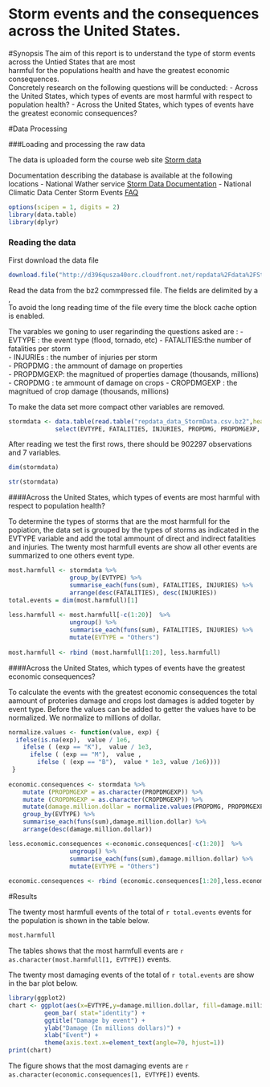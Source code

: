 
Storm events and the consequences across the United States.
==================================

#Synopsis
The aim of this report is to understand the type of storm events across the Untied States that are most  
harmful for the populations health and have   the greatest economic consequences.  
Concretely research on  the following questions will be conducted:
 - Across the United States, which types of events are most harmful with respect to population health?
 - Across the United States, which types of events have the greatest economic consequences?

#Data Processing 

###Loading and processing the raw data
 
The data is uploaded form the course web site [Storm data](http://d396qusza40orc.cloudfront.net/repdata%2Fdata%2FStormData.csv.bz2)  
  
Documentation describing the database is available at the following locations 
- National Wather service [Storm Data Documentation](https://d396qusza40orc.cloudfront.net/repdata%2Fpeer2_doc%2Fpd01016005curr.pdf)
- National Climatic Data Center Storm Events [FAQ](https://d396qusza40orc.cloudfront.net/repdata%2Fpeer2_doc%2FNCDC%20Storm%20Events-FAQ%20Page.pdf)

```r
options(scipen = 1, digits = 2)
library(data.table)
library(dplyr)
```

### Reading the data 
First download the data file   
 
 
```r
download.file("http://d396qusza40orc.cloudfront.net/repdata%2Fdata%2FStormData.csv.bz2","repdata_data_StormData.csv.bz2")
```
Read the data from the bz2 commpressed file. The fields are delimited by a ,  
To avoid the long reading time of the file every time the block cache option is enabled.

The  varables we goning to user regarinding the questions asked are :
- EVTYPE :  the event type (flood, tornado, etc) 
- FATALITIES:the number of fatalities per storm  
- INJURIEs : the number of injuries per storm  
- PROPDMG : the ammount of damage on properties  
- PROPDMGEXP: the magnitued of properties damage (thousands, millions)
- CROPDMG : te ammount of damage on crops 
- CROPDMGEXP : the magnitued of crop damage (thousands, millions)

To make the data set more compact other variables are removed.
```r
stormdata <- data.table(read.table("repdata_data_StormData.csv.bz2",header = TRUE, sep = ",",na.strings = "")) %>%
             select(EVTYPE, FATALITIES, INJURIES, PROPDMG, PROPDMGEXP, CROPDMG,CROPDMGEXP)
```

After reading we test the first rows, there should be 902297 observations and 7 variables.
```r
dim(stormdata)
```
```r
str(stormdata)
```

####Across the United States, which types of events are most harmful with respect to population health?  

To determine the types of storms that are the most harmfull for the popiation, the data set is grouped by the types 
of storms as indicated in the EVTYPE variable and add the total ammount of direct and indirect fatalities and injuries.
The twenty most harmfull events are show all other events are summarized to one others event type.

```r
  
most.harmfull <- stormdata %>% 
                 group_by(EVTYPE) %>% 
                 summarise_each(funs(sum), FATALITIES, INJURIES) %>%
                 arrange(desc(FATALITIES), desc(INJURIES))
total.events = dim(most.harmfull)[1] 
 
less.harmfull <- most.harmfull[-c(1:20)]  %>% 
                 ungroup() %>% 
                 summarise_each(funs(sum), FATALITIES, INJURIES) %>%
                 mutate(EVTYPE = "Others") 
 
most.harmfull <- rbind (most.harmfull[1:20], less.harmfull)

```


 
####Across the United States, which types of events have the greatest economic consequences?

To calculate the events with the greatest economic consequences the total aamount of proteries damage and crops lost damages is 
added togeter by event type. Before the values can be added to getter the values have to be normalized. We normalize to millions of dollar.
```r
 
normalize.values <- function(value, exp) {
  ifelse(is.na(exp),  value / 1e6, 
    ifelse ( (exp == "K"),  value / 1e3,
      ifelse ( (exp == "M"),  value ,
        ifelse ( (exp == "B"),  value * 1e3, value /1e6))))
 }            
 
economic.consequences <- stormdata %>% 
    mutate (PROPDMGEXP = as.character(PROPDMGEXP)) %>% 
    mutate (CROPDMGEXP = as.character(CROPDMGEXP)) %>%
    mutate(damage.million.dollar = normalize.values(PROPDMG, PROPDMGEXP)+ normalize.values(CROPDMG,CROPDMGEXP)) %>%
    group_by(EVTYPE) %>% 
    summarise_each(funs(sum),damage.million.dollar) %>%
    arrange(desc(damage.million.dollar))

less.economic.consequences <-economic.consequences[-c(1:20)]  %>% 
                 ungroup() %>% 
                 summarise_each(funs(sum),damage.million.dollar) %>%
                 mutate(EVTYPE = "Others") 
 
economic.consequences <- rbind (economic.consequences[1:20],less.economic.consequences)

```

#Results 

The twenty most harmfull events of the total of `r total.events` events for the population is shown in the table below.
```r
most.harmfull
```
The tables shows that the most harmfull events are `r as.character(most.harmfull[1, EVTYPE])` events.


The twenty most damaging events of the total of `r total.events` are show in the bar plot below.  
```r
library(ggplot2)
chart <- ggplot(aes(x=EVTYPE,y=damage.million.dollar, fill=damage.million.dollar), data = economic.consequences ) + 
          geom_bar( stat="identity") +
          ggtitle("Damage by event") +
          ylab("Damage (In millions dollars)") +
          xlab("Event") +
          theme(axis.text.x=element_text(angle=70, hjust=1))
print(chart)
```  

The figure shows that the most damaging events are `r as.character(economic.consequences[1, EVTYPE])` events.

 